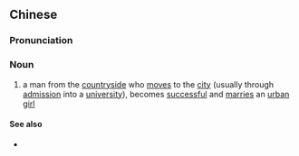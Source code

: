==Chinese==
{{zh-forms|s=凤凰男|type=21|lit=phoenix man}}
{{wikipedia|lang=zh}}

===Pronunciation===
{{zh-pron
|m=fènghuángnán,tl2=y
|c=fung6 wong4 naam4
|cat=n
}}

===Noun===
{{zh-noun}}

# {{lb|zh|neologism}} a man from the [[countryside]] who [[move]]s to the [[city]] (usually through [[admission]] into a [[university]]), becomes [[successful]] and [[marries]] an [[urban]] [[girl]]

====See also====
* {{zh-l|孔雀女|‘peacock woman’; an urban woman who marries the formerly rural ‘phoenix man’}}